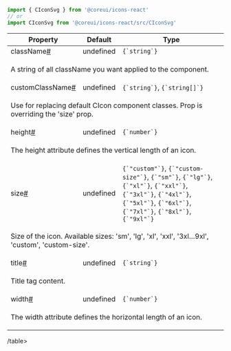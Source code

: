 
```jsx
import { CIconSvg } from '@coreui/icons-react'
// or
import CIconSvg from '@coreui/icons-react/src/CIconSvg'
```

<div className="table-responsive table-api border rounded mb-3">
  <table className="table">
    <thead>
      <tr>
        <th>Property</th>
        <th>Default</th>
        <th>Type</th>
      </tr>
    </thead>
    <tbody>
      <tr id="ciconsvg-className">
        <td className="text-primary fw-semibold">className<a href="#ciconsvg-className" aria-label="CIconSvg className permalink" className="anchor-link after">#</a></td>
        <td>undefined</td>
        <td><code>{`string`}</code></td>
      </tr>
      <tr>
        <td colSpan="3">
          <p>A string of all className you want applied to the component.</p>
        </td>
      </tr>
      <tr id="ciconsvg-customClassName">
        <td className="text-primary fw-semibold">customClassName<a href="#ciconsvg-customClassName" aria-label="CIconSvg customClassName permalink" className="anchor-link after">#</a></td>
        <td>undefined</td>
        <td><code>{`string`}</code>, <code>{`string[]`}</code></td>
      </tr>
      <tr>
        <td colSpan="3">
          <p>Use for replacing default CIcon component classes. Prop is overriding the 'size' prop.</p>
        </td>
      </tr>
      <tr id="ciconsvg-height">
        <td className="text-primary fw-semibold">height<a href="#ciconsvg-height" aria-label="CIconSvg height permalink" className="anchor-link after">#</a></td>
        <td>undefined</td>
        <td><code>{`number`}</code></td>
      </tr>
      <tr>
        <td colSpan="3">
          <p>The height attribute defines the vertical length of an icon.</p>
        </td>
      </tr>
      <tr id="ciconsvg-size">
        <td className="text-primary fw-semibold">size<a href="#ciconsvg-size" aria-label="CIconSvg size permalink" className="anchor-link after">#</a></td>
        <td>undefined</td>
        <td><code>{`"custom"`}</code>, <code>{`"custom-size"`}</code>, <code>{`"sm"`}</code>, <code>{`"lg"`}</code>, <code>{`"xl"`}</code>, <code>{`"xxl"`}</code>, <code>{`"3xl"`}</code>, <code>{`"4xl"`}</code>, <code>{`"5xl"`}</code>, <code>{`"6xl"`}</code>, <code>{`"7xl"`}</code>, <code>{`"8xl"`}</code>, <code>{`"9xl"`}</code></td>
      </tr>
      <tr>
        <td colSpan="3">
          <p>Size of the icon. Available sizes: 'sm', 'lg', 'xl', 'xxl', '3xl…9xl', 'custom', 'custom-size'.</p>
        </td>
      </tr>
      <tr id="ciconsvg-title">
        <td className="text-primary fw-semibold">title<a href="#ciconsvg-title" aria-label="CIconSvg title permalink" className="anchor-link after">#</a></td>
        <td>undefined</td>
        <td><code>{`string`}</code></td>
      </tr>
      <tr>
        <td colSpan="3">
          <p>Title tag content.</p>
        </td>
      </tr>
      <tr id="ciconsvg-width">
        <td className="text-primary fw-semibold">width<a href="#ciconsvg-width" aria-label="CIconSvg width permalink" className="anchor-link after">#</a></td>
        <td>undefined</td>
        <td><code>{`number`}</code></td>
      </tr>
      <tr>
        <td colSpan="3">
          <p>The width attribute defines the horizontal length of an icon.</p>
        </td>
      </tr>
    </tbody>
  </table>
</div>
/table>
</div>
